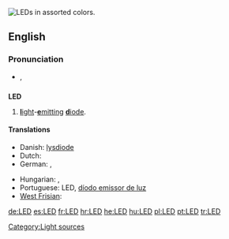 {{see|led}}
[[Image:LEDs.jpg|thumb|right|LEDs in assorted colors.]]
{{wikipedia}}
==English==

===Pronunciation===
* {{IPA|/ɛl.iː.ˈdiː/}}, {{SAMPA|/eL.i:."di/}}

==={{initialism}}===
'''LED'''

# [[light|'''l'''ight]]-[[emit|'''e'''mitting]] [[diode|'''d'''iode]].

====Translations====
{{trans-top|light-emitting diode}}
* Danish: [[lysdiode]]
* Dutch: {{t-|nl|led|m}}
* German: {{t+|de|LED}}, {{t+|de|Leuchtdiode}}
{{trans-mid}}
* Hungarian: {{t-|hu|LED}}, {{t-|hu|fénykibocsátó dióda}}
* Portuguese: LED, [[díodo emissor de luz]]
* [[West Frisian]]: {{t+|fy|dioade-lampke|n|xs=West Frisian}}
{{trans-bottom}}

[[Category:Light sources]]

[[de:LED]]
[[es:LED]]
[[fr:LED]]
[[hr:LED]]
[[he:LED]]
[[hu:LED]]
[[pl:LED]]
[[pt:LED]]
[[tr:LED]]